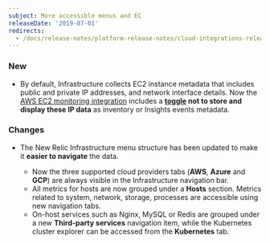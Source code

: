 ```yaml
---
subject: More accessible menus and EC
releaseDate: '2019-07-01'
redirects:
  - /docs/release-notes/platform-release-notes/cloud-integrations-release-notes/2019-07-01-integrations-more-accessible-menus-ec2-ip-filter
---
```


### New

* By default, Infrastructure collects EC2 instance metadata that includes public and private IP addresses, and network interface details. Now the [AWS EC2 monitoring integration](https://docs.newrelic.com/docs/integrations/amazon-integrations/aws-integrations-list/aws-ec2-monitoring-integration) includes a **[toggle](https://docs.newrelic.com/docs/integrations/new-relic-integrations/cloud-integrations/configure-polling-frequency-data-collection-cloud-integrations) not to store and display these IP data** as inventory or Insights events metadata.

### Changes

* The New Relic Infrastructure menu structure has been updated to make it **easier to navigate** the data.

  * Now the three supported cloud providers tabs (**AWS**, **Azure** and **GCP**) are always visible in the Infrastructure navigation bar.
  * All metrics for hosts are now grouped under a **Hosts** section. Metrics related to system, network, storage, processes are accessible using new navigation tabs.
  * On-host services such as Nginx, MySQL or Redis are grouped under a new **Third-party services** navigation item, while the Kubernetes cluster explorer can be accessed from the **Kubernetes** tab.

